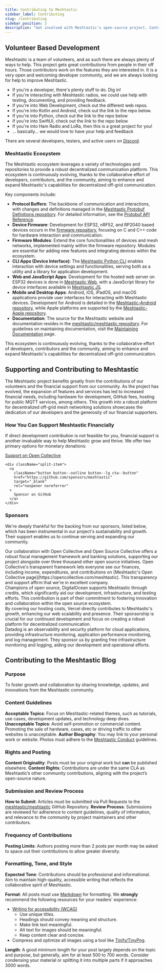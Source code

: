```yaml
---
title: Contributing to Meshtastic
sidebar_label: Contributing
slug: /contributing
sidebar_position: 3
description: "Get involved with Meshtastic's open-source project. Contribute to device firmware, web apps, or mobile and desktop apps. Your expertise can help enhance this volunteer-driven communication platform."
---
```



## Volunteer Based Development


Meshtastic is a team of volunteers, and as such there are always plenty of ways to help. This project gets great contributions from people in their off hours. Those contributors work on the features they are interested in. It is a very open and welcoming developer community, and we are always looking for help to improve Meshtastic.

- If you're a developer, there's plenty stuff to do. Dig in!
- If you're interacting with Meshtastic radios, we could use help with testing, documenting, and providing feedback.
- If you're into Web Development, check out the different web repos.
- If you're into Kotlin and Android, check out the link to the repo below.
- If you're into Python, check out the link to the repo below
- If you're into SwiftUI, check out the link to the repo below
- If you're into Ham Radio and LoRa, then this is a great project for you!
- ... basically... we would love to have your help and feedback

There are several developers, testers, and active users on [Discord](https://discord.gg/ktMAKGBnBs).

### Meshtastic Ecosystem

The Meshtastic ecosystem leverages a variety of technologies and repositories to provide a robust decentralized communication platform. This ecosystem is continuously evolving, thanks to the collaborative effort of developers, contributors, and the community, aiming to enhance and expand Meshtastic's capabilities for decentralized off-grid communication. 

Key components include:
- **Protocol Buffers**: The backbone of communication and interactions, with changes and definitions managed in the [Meshtastic Protobuf Definitions repository](https://github.com/meshtastic/protobufs). For detailed information, see the [Protobuf API Reference](https://buf.build/meshtastic/protobufs/).
- **Device Firmware**: Development for ESP32, nRF52, and RP2040 based devices occurs in the [firmware repository](https://github.com/meshtastic/firmware), focusing on C and C++ code for hardware interaction and communication.
- **Firmware Modules**: Extend the core functionalities of devices and mesh networks, implemented mainly within the firmware repository. Modules are essential for adding new features and integrating devices within the ecosystem.
- **CLI Apps (Device Interface)**: The [Meshtastic Python CLI](https://github.com/meshtastic/python) enables interaction with device settings and functionalities, serving both as a utility and a library for application development.
- **Web and JavaScript Apps**: Development for the hosted web server on ESP32 devices is done in [Meshtastic Web](https://github.com/meshtastic/web), with a JavaScript library for device interfaces available in [Meshtastic JS](https://github.com/meshtastic/meshtastic.js).
- **Mobile and Desktop Apps**: Android, iOS, iPadOS, and macOS applications provide user interfaces for interacting with Meshtastic devices. Development for Android is detailed in the [Meshtastic-Android repository](https://github.com/meshtastic/Meshtastic-Android), while Apple platforms are supported by the [Meshtastic-Apple repository](https://github.com/meshtastic/Meshtastic-Apple).
- **Documentation**: The source for the Meshtastic website and documentation resides in the [meshtastic/meshtastic repository](https://github.com/meshtastic/meshtastic). For guidelines on maintaining documentation, visit the [Maintaining Documentation](/docs/development/docs) page.

This ecosystem is continuously evolving, thanks to the collaborative effort of developers, contributors and the community, aiming to enhance and expand Meshtastic's capabilities for decentralized off-grid communication.


## Supporting and Contributing to Meshtastic

The Meshtastic project benefits greatly from the contributions of our volunteers and the financial support from our community. As the project has evolved, the expansion of features and services has led to increased financial needs, including hardware for development, GitHub fees, hosting for public MQTT services, among others. This growth into a robust platform for decentralized off-grid mesh networking solutions showcases the dedication of our developers and the generosity of our financial supporters.

### How You Can Support Meshtastic Financially

If direct development contribution is not feasible for you, financial support is another invaluable way to help Meshtastic grow and thrive. We offer two primary options for monetary donations:

<div className="indexCtasBody">
  <div className="split-container">
    <div className="split-item">
      <a
        className="button button--outline button--lg cta--button"
        href="https://opencollective.com/meshtastic"
        target="_blank"
        rel="noopener noreferrer"
      >
        Support on Open Collective
      </a>
    </div>

    <div className="split-item">
      <a
        className="button button--outline button--lg cta--button"
        href="https://github.com/sponsors/meshtastic"
        target="_blank"
        rel="noopener noreferrer"
      >
        Sponsor on GitHub
      </a>
    </div>
  </div>
</div>

### Sponsors

We're deeply thankful for the backing from our sponsors, listed below, which has been instrumental in our project's sustainability and growth. Their support enables us to continue serving and expanding our community.

  <div className="flex flex-wrap items-start">
    <div className="w-full sm:w-3/12 p-3">
      <ThemedImage
        alt="Open Collective"
        className="max-h-8"
        sources={{
          light: useBaseUrl("/img/contributing/Open_Collective_logo_2021.svg"),
          dark: useBaseUrl("/img/contributing/Open_Collective_logo_2021.svg"),
        }}
      />
    </div>
    <div className="w-full sm:w-9/12 p-3">
      Our collaboration with Open Collective and Open Source Collective offers a robust fiscal management framework and banking solutions, supporting our project alongside over three thousand other open source initiatives. Open Collective's transparent framework lets everyone see our finances, including income, expenditures, and contributions on [Meshtastic's Open Collective page](https://opencollective.com/meshtastic). This transparency and support affirm that we're in excellent company.
    </div>
  </div>

<div className="flex flex-wrap items-start">
  <div className="w-full sm:w-3/12 p-3">
    <ThemedImage
      alt="This project is supported by DigitalOcean"
      className="max-h-8"
      sources={{
        light: useBaseUrl('https://opensource.nyc3.cdn.digitaloceanspaces.com/attribution/assets/PoweredByDO/DO_Powered_by_Badge_blue.svg'),
        dark: useBaseUrl('https://opensource.nyc3.cdn.digitaloceanspaces.com/attribution/assets/PoweredByDO/DO_Powered_by_Badge_blue.svg'),
      }}
    />
  </div>
  <div className="w-full sm:w-9/12 p-3">
    Champions of open source, DigitalOcean supports Meshtastic through credits, which significantly aid our development, infrastructure, and testing efforts. This contribution is part of their commitment to fostering innovation and collaboration within the open source ecosystem.
  </div>
</div>
<div className="flex flex-wrap items-start">
  <div className="w-full sm:w-3/12 p-3">
    <ThemedImage
      alt="Vercel"
      className="max-h-8"
      sources={{
        light: useBaseUrl('/img/contributing/vercel-logotype-dark.svg'),
        dark: useBaseUrl('/img/contributing/vercel-logotype-light.svg'),
      }}
    />
  </div>
  <div className="w-full sm:w-9/12 p-3">
    By covering our hosting costs, Vercel directly contributes to Meshtastic's growth, enhancing our web scalability and presence. Their sponsorship is crucial for our continued development and focus on creating a robust platform for decentralized communication.
  </div>
</div>
<div className="flex flex-wrap items-start">
  <div className="w-full sm:w-3/12 p-3">
    <ThemedImage
      alt="Datadog"
      className="max-h-8"
      sources={{
        light: useBaseUrl("/img/contributing/dd_logo_h_rgb.svg"),
        dark: useBaseUrl("/img/contributing/dd_logo_h_white.svg"),
      }}
    />
  </div>
  <div className="w-full sm:w-9/12 p-3">
    Datadog is an observability and security platform for cloud applications, providing infrastructure monitoring, application performance monitoring, and log management. They sponsor us by granting free infrastructure monitoring and logging, aiding our development and operational efforts.
  </div>
</div>

## Contributing to the Meshtastic Blog

### Purpose

To foster growth and collaboration by sharing knowledge, updates, and innovations from the Meshtastic community.

### Content Guidelines

**Acceptable Topics**: Focus on Meshtastic-related themes, such as tutorials, use cases, development updates, and technology deep dives.
**Unacceptable Topics**: Avoid self-promotion or commercial content. Promoting the sale of hardware, cases, etc or driving traffic to other websites is unacceptable.
**Author Biography**: You may link to your personal work or website. Photos must adhere to the [Meshtastic Conduct](https://meshtastic.org/docs/legal/conduct/) guidelines.

### Rights and Posting

**Content Originality**: Posts must be your original work but **can** be published elsewhere.
**Content Rights**: Contributions are under the same CLA as Meshtastic’s other community contributions, aligning with the project’s open-source nature.

### Submission and Review Process

**How to Submit**: Articles must be submitted via Pull Requests to the [meshtastic/meshtastic](https://github.com/meshtastic/meshtastic) GitHub Repository.
**Review Process**: Submissions are reviewed for adherence to content guidelines, quality of information, and relevance to the community by project maintainers and other contributors.

### Frequency of Contributions

**Posting Limits**: Authors posting more than 2 posts per month may be asked to space out their contributions to allow greater diversity.

### Formatting, Tone, and Style

**Expected Tone**: Contributions should be professional and informational. Aim to maintain high-quality, accessible writing that reflects the collaborative spirit of Meshtastic.

**Format**: All posts must use [Markdown](https://www.markdownguide.org/getting-started/) for formatting. We **strongly** recommend the following resources for your readers' experience:
  - [Writing for accessibility (WCAG)](https://www.w3.org/WAI/tips/writing/)
    - Use unique titles.
    - Headings should convey meaning and structure.
    - Make link text meaningful.
    - Alt text for images should be meaningful.
    - Keep content clear and concise.
  - Compress and optimize all images using a tool like [Tinify/TinyPng](https://tinypng.com/).

**Length**: A good minimum length for your post largely depends on the topic and purpose, but generally, aim for at least 500 to 700 words. Consider condensing your material or splitting it into multiple parts if it approaches 3000 words.
